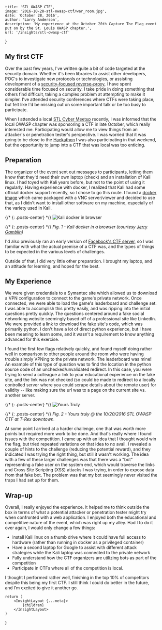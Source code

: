 
    title: 'STL OWASP CTF',
    image: '2016-10-28-stl-owasp-ctf/war_room.jpg',
    date: 'October 28, 2016',
    author: 'Larry Anderson',
    description: 'My experience at the October 20th Capture The Flag event put on by the St. Louis OWASP chapter.',
    url: '/insights/stl-owasp-ctf'
}

## My first CTF

Over the past few years, I've written quite a bit of code targeted at the security domain. Whether it's been libraries to assist other developers, POC's to investigate new protocols or technologies, or assisting development of a [security-focused reverse-proxy](https://github.com/ocelotconsulting/ocelot), I have spent considerable time focused on security. I take pride in doing something that others find difficult, taking a complex problem at attempting to make it simpler. I've attended security conferences where CTFs were taking place, but felt like I'd be missing out on some important talk or be too busy to participate.

When I attended a local [STL Cyber Meetup](https://www.meetup.com/STL-CYBER-Meetup/) recently, I was informed that the local OWASP chapter was sponsoring a CTF in late October, which really interested me. Participating would allow me to view things from an attacker's or penetration tester's perspective. I was worried that it was going to be close to the [Hackathon](https://globalhack.org/globalhack-vi/) I was also participating in that weekend, but the opportunity to jump into a CTF that was local was too enticing.

## Preparation

The organizer of the event sent out messages to participants, letting them know that they'd need their own laptop (check) and an installation of Kali linux. I had toyed with Kali years before, but not to the point of using it regularly. Having experience with docker, I realized that Kali had some official docker support recently, so I chose to go this route. I found a [docker image](https://hub.docker.com/r/jgamblin/kalibrowser-lxde/) which came packaged with a VNC server/viewer and decided to use that, as I didn't want to install other software on my machine, especially of the variety used in Kali.

{/* {: .posts-center} */}
![Kali docker in browser](/assets/insights/2016-10-28-stl-owasp-ctf/kali-browser.png)

{/* {: .posts-center} */}
*Fig. 1 - Kali docker in a browser (courtesy [Jerry Gamblin](http://jerrygamblin.com/))*

I'd also previously ran an early version of [Facebook's CTF server](https://github.com/facebook/fbctf), so I was familiar with what the actual premise of a CTF was, and the types of things to be expected in the various levels of challenges.

Outside of that, I did very little other preparation. I brought my laptop, and an attitude for learning, and hoped for the best.

## My Experience

We were given credentials to a Symantec site which allowed us to download a VPN configuration to connect to the game's private network. Once connected, we were able to load the game's leaderboard and challenge set. I was able to accomplish this pretty easily, and was ripping into the initial questions pretty quickly. The questions centered around a fake social networking website seemingly based off of a professional site like LinkedIn. We were provided a link to download the fake site's code, which was primarily python. I don't have a lot of direct python experience, but I have been meaning to learn some, and it wasn't a requirement to know anything advanced for this exercise.

I found the first few flags relatively quickly, and found myself doing rather well in comparison to other people around the room who were having trouble simply VPNing to the private network. The leaderboard was mine! An example of this type of question was to find the location in the python source code of an unchecked/unvalidated redirect. In this case, you were trying to send a colleague a link to your educational experience on the fake site, and the link was not checked (so could be made to redirect to a locally controlled server where you could scrape details about the remote user) for validity -- like making sure the url was to a page on the current site vs. another server.

{/* {: .posts-center} */}
![Yours Truly](/assets/insights/2016-10-28-stl-owasp-ctf/yours_truly.jpeg)

{/* {: .posts-center} */}
*Fig. 2 - Yours truly @ the 10/20/2016 STL OWASP CTF at T-Rex downtown.*

At some point I arrived at a harder challenge, one that was worth more points but required more work to be done. And that's really where I found issues with the competition. I came up with an idea that I thought would win the flag, but tried repeated variations on that idea to no avail. I revealed a couple of hints to the challenge (reducing the potential reward), and they indicated I was trying the right thing, but still it wasn't working. The idea with a few of these larger challenges was that there was a "bot" representing a fake user on the system end, which would traverse the links and Cross Site Scripting (XSS) attacks I was trying, in order to expose data from that fake bot. The problem was that my bot seemingly never visited the traps I had set up for them.

## Wrap-up

Overall, I really enjoyed the experience. It helped me to think outside the box in terms of what a potential attacker or penetration tester might try when confronted with a web application. I enjoyed both the educational and competitive nature of the event, which was right up my alley. Had I to do it over again, I would only change a few things:

* Install Kali linux on a thumb drive where it could have full access to hardware (rather than running in docker as a privileged container)
* Have a second laptop for Google to assist with different attack strategies while the Kali laptop was connected to the private network
* Fully understand how the CTF organizers are utilizing bots as part of the competition
* Participate in CTFs where all of the competition is local.  

I thought I performed rather well, finishing in the top 10% of competitors despite this being my first CTF. I still think I could do better in the future, and I'm excited to give it another go.

    return (
        <InsightLayout {...meta}>
            {children}
        </InsightLayout>
    )
}

